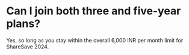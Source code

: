 # Can I join both three and five-year plans?

Yes, so long as you stay within the overall 6,000 INR per month limit for ShareSave 2024.